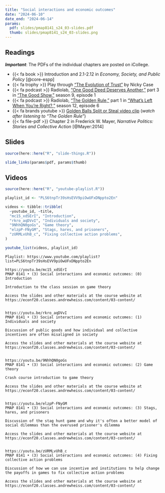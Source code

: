 ```yaml
---
title: "Social interactions and economic outcomes"
date: "2024-06-10"
date_end: "2024-06-14"
params:
  pdf: slides/pmap8141_s24_03-slides.pdf
  thumb: slides/pmap8141_s24_03-slides.png
---
```


## Readings

***Important***: The PDFs of the individual chapters are posted on iCollege.

- {{< fa book >}} Introduction and 2.1-2.12 in *Economy, Society, and Public Policy* [@core-espp]
- {{< fa trophy >}} Play through ["The Evolution of Trust"](http://ncase.me/trust/) by Nicky Case
- {{< fa podcast >}} Radiolab, ["One Good Deed Deserves Another,"](http://www.radiolab.org/story/104010-one-good-deed-deserves-another/) part 3 in ["The Good Show,"](http://www.radiolab.org/story/103951-the-good-show/) season 9, episode 1
- {{< fa podcast >}} Radiolab, ["The Golden Rule,"](http://www.radiolab.org/story/golden-rule/) part 1 in ["What's Left When You're Right?,"](http://www.radiolab.org/story/whats-left-when-youre-right/) season 12, episode 6
- {{< fa brands youtube >}} [Golden Balls Split or Steal video clip](https://www.youtube.com/watch?v=S0qjK3TWZE8) (*watch after listening to "The Golden Rule"*)
- {{< fa file-pdf >}} Chapter 2 in Frederick W. Mayer, *Narrative Politics: Stories and Collective Action* [@Mayer:2014]



## Slides

```r
source(here::here("R", "slide-things.R"))

slide_links(params$pdf, params$thumb)
```


## Videos

```r
source(here::here("R", "youtube-playlist.R"))

playlist_id <- "PLS6tnpTr39sHsEVV9piOwUFxDNppto2En"

videos <- tibble::tribble(
  ~youtube_id, ~title,
  "mc15_xdSErI", "Introduction",
  "rkro_aqDVvI", "Individuals and society",
  "9NhhQN0goGs", "Game theory",
  "elzpP-FNyGM", "Stags, hares, and prisoners",
  "zURMLvUhB_c", "Fixing collective action problems",
)

youtube_list(videos, playlist_id)
```


```cat
Playlist: https://www.youtube.com/playlist?list=PLS6tnpTr39sHsEVV9piOwUFxDNppto2En

https://youtu.be/mc15_xdSErI
PMAP 8141 • (3) Social interactions and economic outcomes: (0) Introduction

Introduction to the class session on game theory

Access the slides and other materials at the course website at https://econf20.classes.andrewheiss.com/content/03-content/


https://youtu.be/rkro_aqDVvI
PMAP 8141 • (3) Social interactions and economic outcomes: (1) Individuals and society

Discussion of public goods and how individual and collective incentives are often misaligned in society

Access the slides and other materials at the course website at https://econf20.classes.andrewheiss.com/content/03-content/

  
https://youtu.be/9NhhQN0goGs
PMAP 8141 • (3) Social interactions and economic outcomes: (2) Game theory

Crash course introduction to game theory

Access the slides and other materials at the course website at https://econf20.classes.andrewheiss.com/content/03-content/


https://youtu.be/elzpP-FNyGM
PMAP 8141 • (3) Social interactions and economic outcomes: (3) Stags, hares, and prisoners

Discussion of the stag hunt game and why it's often a better model of social dilemmas than the overused prisoner's dilemma

Access the slides and other materials at the course website at https://econf20.classes.andrewheiss.com/content/03-content/


https://youtu.be/zURMLvUhB_c
PMAP 8141 • (3) Social interactions and economic outcomes: (4) Fixing collective action problems

Discussion of how we can use incentive and institutions to help change the payoffs in games to fix collective action problems

Access the slides and other materials at the course website at https://econf20.classes.andrewheiss.com/content/03-content/
```
